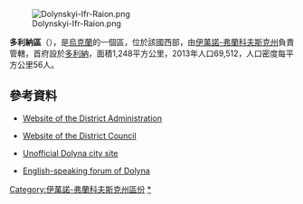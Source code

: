 [[Image:Dolynskyi-Ifr-Raion.png|right]]

'''多利納區'''（{{lang-uk|Долинський район}}），是[[烏克蘭|烏克蘭]]的一個區，位於該國西部，由[[伊萬諾-弗蘭科夫斯克州|伊萬諾-弗蘭科夫斯克州]]負責管轄，首府設於[[多利納|多利納]]，面積1,248平方公里，2013年人口69,512，人口密度每平方公里56人。

{{Coord|48|53|28|N|23|50|35|E|display=title}}

==參考資料==
*{{uk icon}} [https://web.archive.org/web/20150704105800/http://ww2.gov.if.ua/dolynska/ua/ Website of the District Administration]
*{{uk icon}} [http://region.dolyna.info/ Website of the District Council]{{Wayback|url=http://region.dolyna.info/ |date=20150815075656 }}
*{{uk icon}} [https://web.archive.org/web/20120210103450/http://www.dolyna.net/ Unofficial Dolyna city site]
*{{en icon}} [https://web.archive.org/web/20120204165207/http://forum.dolyna.net/viewforum.php?f=20 English-speaking forum of Dolyna]

{{DEFAULTSORT:Долинський район}}
[[Category:伊萬諾-弗蘭科夫斯克州區份|Category:伊萬諾-弗蘭科夫斯克州區份]]
[[Category:多利納區|*]]


{{IvanoFrankivsk-geo-stub}}